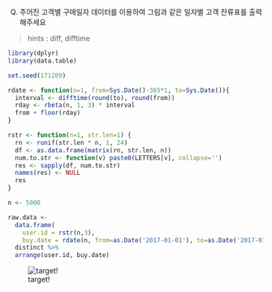 Q) 주어진 고객별 구매일자 데이터를 이용하여 그림과 같은 일자별 고객 잔류표를 출력해주세요



> hints : diff, difftime

```r
library(dplyr)
library(data.table)

set.seed(171209)

rdate <- function(n=1, from=Sys.Date()-365*1, to=Sys.Date()){
  interval <- difftime(round(to), round(from))
  rday <- rbeta(n, 1, 3) * interval
  from + floor(rday)
}

rstr <- function(n=1, str.len=1) {
  rn <- runif(str.len * n, 1, 24)
  df <- as.data.frame(matrix(rn, str.len, n))
  num.to.str <- function(v) paste0(LETTERS[v], collapse='')
  res <- sapply(df, num.to.str)
  names(res) <- NULL
  res
}

n <- 5000

raw.data <-
  data.frame(
    user.id = rstr(n,3),
    buy.date = rdate(n, from=as.Date('2017-01-01'), to=as.Date('2017-01-15'))) %>% 
  distinct %>%
  arrange(user.id, buy.date)
```
![target!](retension_result_.PNG)